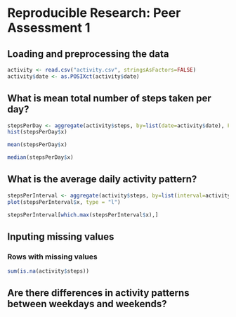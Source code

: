# Reproducible Research: Peer Assessment 1


## Loading and preprocessing the data

```r
activity <- read.csv("activity.csv", stringsAsFactors=FALSE)
activity$date <- as.POSIXct(activity$date)
```


## What is mean total number of steps taken per day?

```r
stepsPerDay <- aggregate(activity$steps, by=list(date=activity$date), FUN = sum, na.rm = TRUE)
hist(stepsPerDay$x)
```

```r
mean(stepsPerDay$x)
```

```r
median(stepsPerDay$x)
```



## What is the average daily activity pattern?

```r
stepsPerInterval <- aggregate(activity$steps, by=list(interval=activity$interval), FUN = mean, na.rm = TRUE)
plot(stepsPerInterval$x, type = "l")
```

```r
stepsPerInterval[which.max(stepsPerInterval$x),]
```


## Inputing missing values

### Rows with missing values
```r
sum(is.na(activity$steps))
```



## Are there differences in activity patterns between weekdays and weekends?
